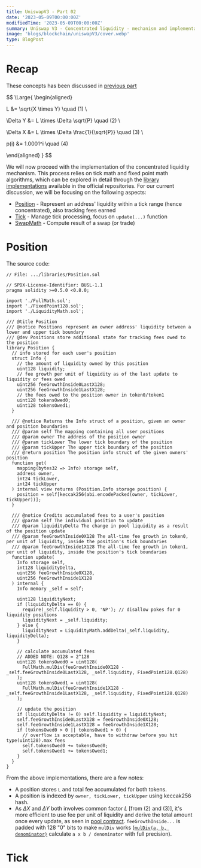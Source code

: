 ```yaml
---
title: UniswapV3 - Part 02
date: '2023-05-09T00:00:00Z'
modifiedTime: '2023-05-09T00:00:00Z'
summary: Uniswap V3 - Concentrated liquidity - mechanism and implementations
image: 'blogs/blockchain/uniswapV3/cover.webp'
type: BlogPost
---
```


# Recap

These concepts has been discussed in [previous part](https://philho.xyz/blog/blockchain/uniswapV3/01)

$$
\Large{
\begin{aligned}

  L &= \sqrt{X \times Y} \quad (1) \\

  \Delta Y &= L \times \Delta \sqrt{P} \quad (2) \\

  \Delta X &= L \times \Delta \frac{1}{\sqrt{P}} \quad (3) \\

  p(i) &= 1.0001^i \quad (4)

\end{aligned}
}
$$

We will now proceed with the implementation of the concentrated liquidity mechanism.
This process relies on tick math and fixed point math algorithms,
which can be explored in detail through the [library implementations](https://github.com/Uniswap/v3-core/blob/main/contracts/libraries) available in the official repositories.
For our current discussion, we will be focusing on the following aspects:

- [Position](https://github.com/Uniswap/v3-core/blob/main/contracts/libraries/Position.sol) - Represent an address' liquidity within a tick range (hence concentrated), also tracking fees earned
- [Tick](https://github.com/Uniswap/v3-core/blob/main/contracts/libraries/Tick.sol) - Manage tick processing, focus on `update(...)` function
- [SwapMath](https://github.com/Uniswap/v3-core/blob/main/contracts/libraries/SwapMath.sol) - Compute result of a swap (or trade)

# Position

The source code:

```solidity
// File: .../libraries/Position.sol

// SPDX-License-Identifier: BUSL-1.1
pragma solidity >=0.5.0 <0.8.0;

import './FullMath.sol';
import './FixedPoint128.sol';
import './LiquidityMath.sol';

/// @title Position
/// @notice Positions represent an owner address' liquidity between a lower and upper tick boundary
/// @dev Positions store additional state for tracking fees owed to the position
library Position {
  // info stored for each user's position
  struct Info {
    // the amount of liquidity owned by this position
    uint128 liquidity;
    // fee growth per unit of liquidity as of the last update to liquidity or fees owed
    uint256 feeGrowthInside0LastX128;
    uint256 feeGrowthInside1LastX128;
    // the fees owed to the position owner in token0/token1
    uint128 tokensOwed0;
    uint128 tokensOwed1;
  }

  /// @notice Returns the Info struct of a position, given an owner and position boundaries
  /// @param self The mapping containing all user positions
  /// @param owner The address of the position owner
  /// @param tickLower The lower tick boundary of the position
  /// @param tickUpper The upper tick boundary of the position
  /// @return position The position info struct of the given owners' position
  function get(
    mapping(bytes32 => Info) storage self,
    address owner,
    int24 tickLower,
    int24 tickUpper
  ) internal view returns (Position.Info storage position) {
    position = self[keccak256(abi.encodePacked(owner, tickLower, tickUpper))];
  }

  /// @notice Credits accumulated fees to a user's position
  /// @param self The individual position to update
  /// @param liquidityDelta The change in pool liquidity as a result of the position update
  /// @param feeGrowthInside0X128 The all-time fee growth in token0, per unit of liquidity, inside the position's tick boundaries
  /// @param feeGrowthInside1X128 The all-time fee growth in token1, per unit of liquidity, inside the position's tick boundaries
  function update(
    Info storage self,
    int128 liquidityDelta,
    uint256 feeGrowthInside0X128,
    uint256 feeGrowthInside1X128
  ) internal {
    Info memory _self = self;

    uint128 liquidityNext;
    if (liquidityDelta == 0) {
      require(_self.liquidity > 0, 'NP'); // disallow pokes for 0 liquidity positions
      liquidityNext = _self.liquidity;
    } else {
      liquidityNext = LiquidityMath.addDelta(_self.liquidity, liquidityDelta);
    }

    // calculate accumulated fees
    // ADDED NOTE: Q128 = 2^128
    uint128 tokensOwed0 = uint128(
      FullMath.mulDiv(feeGrowthInside0X128 - _self.feeGrowthInside0LastX128, _self.liquidity, FixedPoint128.Q128)
    );
    uint128 tokensOwed1 = uint128(
      FullMath.mulDiv(feeGrowthInside1X128 - _self.feeGrowthInside1LastX128, _self.liquidity, FixedPoint128.Q128)
    );

    // update the position
    if (liquidityDelta != 0) self.liquidity = liquidityNext;
    self.feeGrowthInside0LastX128 = feeGrowthInside0X128;
    self.feeGrowthInside1LastX128 = feeGrowthInside1X128;
    if (tokensOwed0 > 0 || tokensOwed1 > 0) {
      // overflow is acceptable, have to withdraw before you hit type(uint128).max fees
      self.tokensOwed0 += tokensOwed0;
      self.tokensOwed1 += tokensOwed1;
    }
  }
}
```

From the above implementations, there are a few notes:

- A position stores `L` and total fee accumulated for both tokens.
- A position is indexed by `owner, tickLower, tickUpper` using keccak256 hash.
- As $\Delta X$ and $\Delta Y$ both involves common factor $L$ [from (2) and (3)], it's more efficient to use fee per unit of liquidity
  and derive the total amount once every update, as seen in [pool contract](https://github.com/Uniswap/v3-core/blob/main/contracts/UniswapV3Pool.sol#L379).
  `feeGrowthInside...` is padded with 128 "0" bits to make `mulDiv` works ([`mulDiv(a, b, denominator)`](https://github.com/Uniswap/v3-core/blob/main/contracts/libraries/FullMath.sol#L14) calculate `a x b / denominator` with full precision).

# Tick
